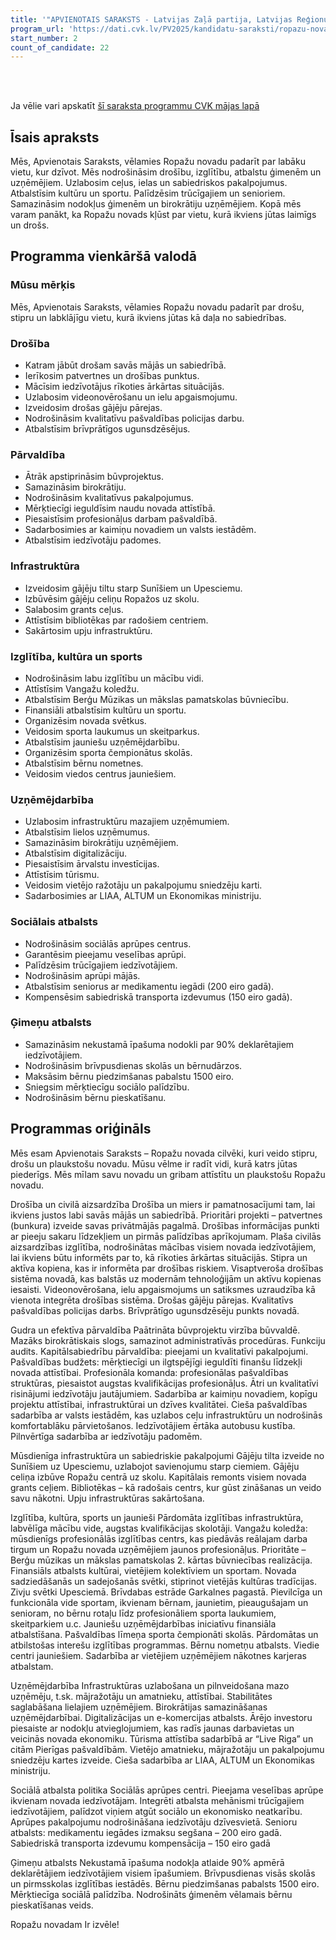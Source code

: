 ```yaml
---
title: '"APVIENOTAIS SARAKSTS - Latvijas Zaļā partija, Latvijas Reģionu Apvienība, Liepājas partija"'
program_url: 'https://dati.cvk.lv/PV2025/kandidatu-saraksti/ropazu-novads/apvienotais-saraksts---latvijas-zala-partija-latvijas-regionu-apvieniba-liepajas-partija'
start_number: 2
count_of_candidate: 22
---
```



<Badge text="Drošība un civilā aizsardzība" variant="note" size="small" /> <Badge text="Gudra pārvaldība" variant="note" size="small" /> <Badge text="Infrastruktūras uzlabošana" variant="note" size="small" /> <Badge text="Izglītība un sports" variant="note" size="small" /> <Badge text="Ģimeņu atbalsts" variant="note" size="small" />

<br/><br/> 

<Card title='Šis ir mākslīga intelekta ģenerēts apraksts' icon='starlight'>
    Ja vēlie vari apskatīt <a href={frontmatter.program_url} target='_blank'>šī saraksta programmu CVK mājas lapā</a>
    </Card>

## Īsais apraksts

Mēs, Apvienotais Saraksts, vēlamies Ropažu novadu padarīt par labāku vietu, kur dzīvot. Mēs nodrošināsim drošību, izglītību, atbalstu ģimenēm un uzņēmējiem. Uzlabosim ceļus, ielas un sabiedriskos pakalpojumus. Atbalstīsim kultūru un sportu. Palīdzēsim trūcīgajiem un senioriem. Samazināsim nodokļus ģimenēm un birokrātiju uzņēmējiem. Kopā mēs varam panākt, ka Ropažu novads kļūst par vietu, kurā ikviens jūtas laimīgs un drošs.

## Programma vienkāršā valodā

### Mūsu mērķis
Mēs, Apvienotais Saraksts, vēlamies Ropažu novadu padarīt par drošu, stipru un labklājīgu vietu, kurā ikviens jūtas kā daļa no sabiedrības.

### Drošība
*   Katram jābūt drošam savās mājās un sabiedrībā.
*   Ierīkosim patvertnes un drošības punktus.
*   Mācīsim iedzīvotājus rīkoties ārkārtas situācijās.
*   Uzlabosim videonovērošanu un ielu apgaismojumu.
*   Izveidosim drošas gājēju pārejas.
*   Nodrošināsim kvalitatīvu pašvaldības policijas darbu.
*   Atbalstīsim brīvprātīgos ugunsdzēsējus.

### Pārvaldība
*   Ātrāk apstiprināsim būvprojektus.
*   Samazināsim birokrātiju.
*   Nodrošināsim kvalitatīvus pakalpojumus.
*   Mērķtiecīgi ieguldīsim naudu novada attīstībā.
*   Piesaistīsim profesionāļus darbam pašvaldībā.
*   Sadarbosimies ar kaimiņu novadiem un valsts iestādēm.
*   Atbalstīsim iedzīvotāju padomes.

### Infrastruktūra
*   Izveidosim gājēju tiltu starp Sunīšiem un Upesciemu.
*   Izbūvēsim gājēju celiņu Ropažos uz skolu.
*   Salabosim grants ceļus.
*   Attīstīsim bibliotēkas par radošiem centriem.
*   Sakārtosim upju infrastruktūru.

### Izglītība, kultūra un sports
*   Nodrošināsim labu izglītību un mācību vidi.
*   Attīstīsim Vangažu koledžu.
*   Atbalstīsim Berģu Mūzikas un mākslas pamatskolas būvniecību.
*   Finansiāli atbalstīsim kultūru un sportu.
*   Organizēsim novada svētkus.
*   Veidosim sporta laukumus un skeitparkus.
*   Atbalstīsim jauniešu uzņēmējdarbību.
*   Organizēsim sporta čempionātus skolās.
*   Atbalstīsim bērnu nometnes.
*   Veidosim viedos centrus jauniešiem.

### Uzņēmējdarbība
*   Uzlabosim infrastruktūru mazajiem uzņēmumiem.
*   Atbalstīsim lielos uzņēmumus.
*   Samazināsim birokrātiju uzņēmējiem.
*   Atbalstīsim digitalizāciju.
*   Piesaistīsim ārvalstu investīcijas.
*   Attīstīsim tūrismu.
*   Veidosim vietējo ražotāju un pakalpojumu sniedzēju karti.
*   Sadarbosimies ar LIAA, ALTUM un Ekonomikas ministriju.

### Sociālais atbalsts
*   Nodrošināsim sociālās aprūpes centrus.
*   Garantēsim pieejamu veselības aprūpi.
*   Palīdzēsim trūcīgajiem iedzīvotājiem.
*   Nodrošināsim aprūpi mājās.
*   Atbalstīsim seniorus ar medikamentu iegādi (200 eiro gadā).
*   Kompensēsim sabiedriskā transporta izdevumus (150 eiro gadā).

### Ģimeņu atbalsts
*   Samazināsim nekustamā īpašuma nodokli par 90% deklarētajiem iedzīvotājiem.
*   Nodrošināsim brīvpusdienas skolās un bērnudārzos.
*   Maksāsim bērnu piedzimšanas pabalstu 1500 eiro.
*   Sniegsim mērķtiecīgu sociālo palīdzību.
*   Nodrošināsim bērnu pieskatīšanu.

## Programmas oriģināls

Mēs esam Apvienotais Saraksts – Ropažu novada cilvēki, kuri veido stipru, drošu un plaukstošu novadu. Mūsu vēlme ir radīt vidi, kurā katrs jūtas piederīgs. Mēs mīlam savu novadu un gribam attīstītu un plaukstošu Ropažu novadu.

Drošība un civilā aizsardzība
Drošība un miers ir pamatnosacījumi tam, lai ikviens justos labi savās mājās un sabiedrībā.
Prioritāri projekti – patvertnes (bunkura) izveide savas privātmājās pagalmā.
Drošības informācijas punkti ar pieeju sakaru līdzekļiem un pirmās palīdzības aprīkojumam.
Plaša civilās aizsardzības izglītība, nodrošinātas mācības visiem novada iedzīvotājiem, lai ikviens būtu informēts par to, kā rīkoties ārkārtas situācijās.
Stipra un aktīva kopiena, kas ir informēta par drošības riskiem.
Visaptveroša drošības sistēma novadā, kas balstās uz modernām tehnoloģijām un aktīvu kopienas iesaisti.
Videonovērošana, ielu apgaismojums un satiksmes uzraudzība kā vienota integrēta drošības sistēma.
Drošas gājēju pārejas.
Kvalitatīvs pašvaldības policijas darbs.
Brīvprātīgo ugunsdzēsēju punkts novadā.

Gudra un efektīva pārvaldība
Paātrināta būvprojektu virzība būvvaldē.
Mazāks birokrātiskais slogs, samazinot administratīvās procedūras. Funkciju audits.
Kapitālsabiedrību pārvaldība: pieejami un kvalitatīvi pakalpojumi.
Pašvaldības budžets: mērķtiecīgi un ilgtspējīgi ieguldīti finanšu līdzekļi novada attīstībai.
Profesionāla komanda: profesionālas pašvaldības struktūras, piesaistot augstas kvalifikācijas profesionāļus. Ātri un kvalitatīvi risinājumi iedzīvotāju jautājumiem.
Sadarbība ar kaimiņu novadiem, kopīgu projektu attīstībai, infrastruktūrai un dzīves kvalitātei.
Cieša pašvaldības sadarbība ar valsts iestādēm, kas uzlabos ceļu infrastruktūru un nodrošinās komfortablāku pārvietošanos. Iedzīvotājiem ērtāka autobusu kustība.
Pilnvērtīga sadarbība ar iedzīvotāju padomēm.

Mūsdienīga infrastruktūra un sabiedriskie pakalpojumi
Gājēju tilta izveide no Sunīšiem uz Upesciemu, uzlabojot savienojumu starp ciemiem.
Gājēju celiņa izbūve Ropažu centrā uz skolu.
Kapitālais remonts visiem novada grants ceļiem.
Bibliotēkas – kā radošais centrs, kur gūst zināšanas un veido savu nākotni.
Upju infrastruktūras sakārtošana.

Izglītība, kultūra, sports un jaunieši
Pārdomāta izglītības infrastruktūra, labvēlīga mācību vide, augstas kvalifikācijas skolotāji.
Vangažu koledža: mūsdienīgs profesionālās izglītības centrs, kas piedāvās reālajam darba tirgum un Ropažu novada uzņēmējiem jaunos profesionāļus.
Prioritāte – Berģu mūzikas un mākslas pamatskolas 2. kārtas būvniecības realizācija.
Finansiāls atbalsts kultūrai, vietējiem kolektīviem un sportam.
Novada sadziedāšanās un sadejošanās svētki, stiprinot vietējās kultūras tradīcijas.
Zivju svētki Upesciemā.
Brīvdabas estrāde Garkalnes pagastā.
Pievilcīga un funkcionāla vide sportam, ikvienam bērnam, jaunietim, pieaugušajam un senioram, no bērnu rotaļu līdz profesionāliem sporta laukumiem, skeitparkiem u.c.
Jauniešu uzņēmējdarbības iniciatīvu finansiāla atbalstīšana.
Pašvaldības līmeņa sporta čempionāti skolās.
Pārdomātas un atbilstošas interešu izglītības programmas.
Bērnu nometņu atbalsts.
Viedie centri jauniešiem.
Sadarbība ar vietējiem uzņēmējiem nākotnes karjeras atbalstam.

Uzņēmējdarbība
Infrastruktūras uzlabošana un pilnveidošana mazo uzņēmēju, t.sk. mājražotāju un amatnieku, attīstībai.
Stabilitātes saglabāšana lielajiem uzņēmējiem.
Birokrātijas samazināšanas uzņēmējdarbībai.
Digitalizācijas un e-komercijas atbalsts.
Ārējo investoru piesaiste ar nodokļu atvieglojumiem, kas radīs jaunas darbavietas un veicinās novada ekonomiku.
Tūrisma attīstība sadarbībā ar “Live Riga” un citām Pierīgas pašvaldībām.
Vietējo amatnieku, mājražotāju un pakalpojumu sniedzēju kartes izveide.
Cieša sadarbība ar LIAA, ALTUM un Ekonomikas ministriju.

Sociālā atbalsta politika
Sociālās aprūpes centri.
Pieejama veselības aprūpe ikvienam novada iedzīvotājam.
Integrēti atbalsta mehānismi trūcīgajiem iedzīvotājiem, palīdzot viņiem atgūt sociālo un ekonomisko neatkarību.
Aprūpes pakalpojumu nodrošināšana iedzīvotāju dzīvesvietā.
Senioru atbalsts: medikamentu iegādes izmaksu segšana – 200 eiro gadā.
Sabiedriskā transporta izdevumu kompensācija – 150 eiro gadā

Ģimeņu atbalsts
Nekustamā īpašuma nodokļa atlaide 90% apmērā deklarētājiem iedzīvotājiem visiem īpašumiem.
Brīvpusdienas visās skolās un pirmsskolas izglītības iestādēs.
Bērnu piedzimšanas pabalsts 1500 eiro.
Mērķtiecīga sociālā palīdzība.
Nodrošināts ģimenēm vēlamais bērnu pieskatīšanas veids.

Ropažu novadam Ir izvēle!
